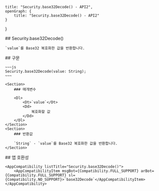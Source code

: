 
    title: "Security.base32Decode() - API2",
    openGraph: {
        title: "Security.base32Decode() - API2"
    }
}

<Section>
    ## Security.base32Decode()

    `value`를 Base32 복호화한 값을 반환합니다.
</Section>
<Section>
    ## 구문

    ~~~js
    Security.base32Decode(value: String);
    ~~~

    <Section>
        ### 매개변수

        <Dl>
            <Dt>`value`</Dt>
            <Dd>
                복호화할 값
            </Dd>
        </Dl>
    </Section>
    <Section>
        ### 반환값

        `String` - `value`를 Base32 복호화한 값을 반환합니다.
    </Section>
</Section>
<Section>
    ## 앱 호환성

    <AppCompatibility listTitle="Security.base32Decode()">
        <AppCompatibilityItem msgBot={Compatibility.FULL_SUPPORT} arBot={Compatibility.FULL_SUPPORT} sl={Compatibility.NO_SUPPORT}>`base32Decode`</AppCompatibilityItem>
    </AppCompatibility>
</Section>